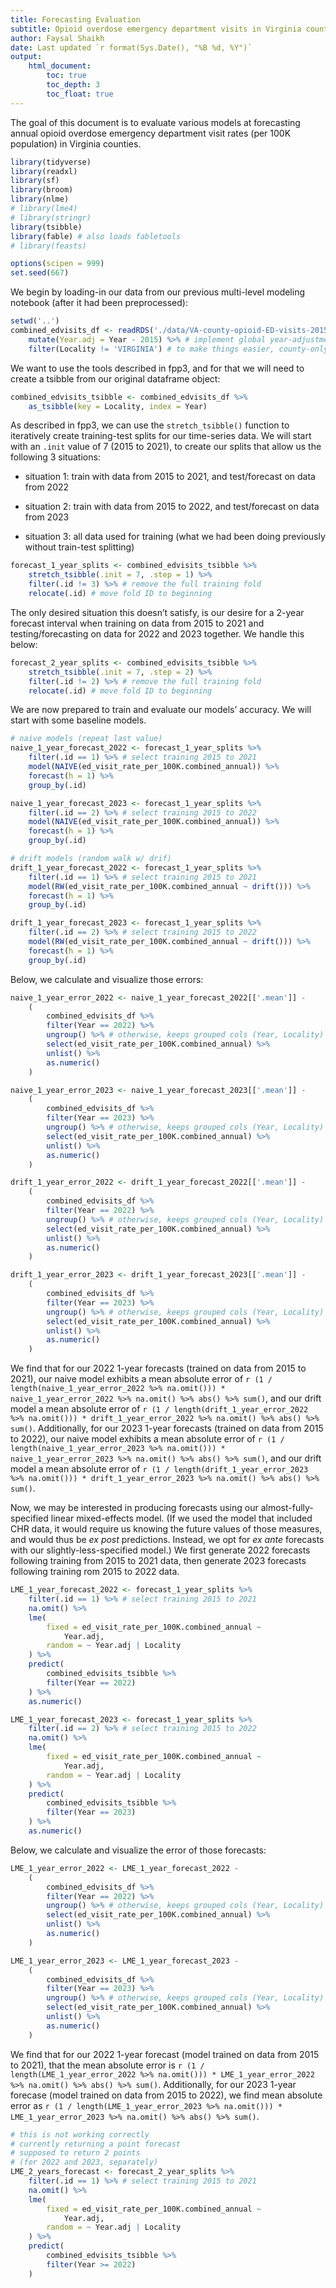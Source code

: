 ```yaml
---
title: Forecasting Evaluation
subtitle: Opioid overdose emergency department visits in Virginia counties.
author: Faysal Shaikh
date: Last updated `r format(Sys.Date(), "%B %d, %Y")`
output: 
    html_document:
        toc: true
        toc_depth: 3
        toc_float: true
---
```


The goal of this document is to evaluate various models at forecasting annual opioid overdose emergency department visit rates (per 100K population) in Virginia counties.

```r
library(tidyverse)
library(readxl)
library(sf)
library(broom)
library(nlme)
# library(lme4)
# library(stringr)
library(tsibble)
library(fable) # also loads fabletools
# library(feasts)
```

```r
options(scipen = 999)
set.seed(667)
```

We begin by loading-in our data from our previous multi-level modeling notebook (after it had been preprocessed):
```r
setwd('..')
combined_edvisits_df <- readRDS('./data/VA-county-opioid-ED-visits-2015-to-2023.RDS') %>%
    mutate(Year.adj = Year - 2015) %>% # implement global year-adjustment here
    filter(Locality != 'VIRGINIA') # to make things easier, county-only
```

We want to use the tools described in fpp3, and for that we will need to create a tsibble from our original dataframe object:
```r
combined_edvisits_tsibble <- combined_edvisits_df %>%
    as_tsibble(key = Locality, index = Year)
```

As described in fpp3, we can use the `stretch_tsibble()` function to iteratively create training-test splits for our time-series data. We will start with an `.init` value of 7 (2015 to 2021), to create our splits that allow us the following 3 situations:

 - situation 1: train with data from 2015 to 2021, and test/forecast on data from 2022

 - situation 2: train with data from 2015 to 2022, and test/forecast on data from 2023

 - situation 3: all data used for training (what we had been doing previously without train-test splitting)

```r
forecast_1_year_splits <- combined_edvisits_tsibble %>%
    stretch_tsibble(.init = 7, .step = 1) %>%
    filter(.id != 3) %>% # remove the full training fold
    relocate(.id) # move fold ID to beginning
```

The only desired situation this doesn't satisfy, is our desire for a 2-year forecast interval when training on data from 2015 to 2021 and testing/forecasting on data for 2022 and 2023 together. We handle this below:

```r
forecast_2_year_splits <- combined_edvisits_tsibble %>%
    stretch_tsibble(.init = 7, .step = 2) %>%
    filter(.id != 2) %>% # remove the full training fold
    relocate(.id) # move fold ID to beginning
```

We are now prepared to train and evaluate our models' accuracy. We will start with some baseline models.

```r
# naive models (repeat last value)
naive_1_year_forecast_2022 <- forecast_1_year_splits %>%
    filter(.id == 1) %>% # select training 2015 to 2021
    model(NAIVE(ed_visit_rate_per_100K.combined_annual)) %>%
    forecast(h = 1) %>%
    group_by(.id)

naive_1_year_forecast_2023 <- forecast_1_year_splits %>%
    filter(.id == 2) %>% # select training 2015 to 2022
    model(NAIVE(ed_visit_rate_per_100K.combined_annual)) %>%
    forecast(h = 1) %>%
    group_by(.id)

# drift models (random walk w/ drif)
drift_1_year_forecast_2022 <- forecast_1_year_splits %>%
    filter(.id == 1) %>% # select training 2015 to 2021
    model(RW(ed_visit_rate_per_100K.combined_annual ~ drift())) %>%
    forecast(h = 1) %>%
    group_by(.id)

drift_1_year_forecast_2023 <- forecast_1_year_splits %>%
    filter(.id == 2) %>% # select training 2015 to 2022
    model(RW(ed_visit_rate_per_100K.combined_annual ~ drift())) %>%
    forecast(h = 1) %>%
    group_by(.id)
```

Below, we calculate and visualize those errors:

```r
naive_1_year_error_2022 <- naive_1_year_forecast_2022[['.mean']] -
    (
        combined_edvisits_df %>%
        filter(Year == 2022) %>%
        ungroup() %>% # otherwise, keeps grouped cols (Year, Locality)
        select(ed_visit_rate_per_100K.combined_annual) %>%
        unlist() %>%
        as.numeric()
    )

naive_1_year_error_2023 <- naive_1_year_forecast_2023[['.mean']] -
    (
        combined_edvisits_df %>%
        filter(Year == 2023) %>%
        ungroup() %>% # otherwise, keeps grouped cols (Year, Locality)
        select(ed_visit_rate_per_100K.combined_annual) %>%
        unlist() %>%
        as.numeric()
    )

drift_1_year_error_2022 <- drift_1_year_forecast_2022[['.mean']] -
    (
        combined_edvisits_df %>%
        filter(Year == 2022) %>%
        ungroup() %>% # otherwise, keeps grouped cols (Year, Locality)
        select(ed_visit_rate_per_100K.combined_annual) %>%
        unlist() %>%
        as.numeric()
    )

drift_1_year_error_2023 <- drift_1_year_forecast_2023[['.mean']] -
    (
        combined_edvisits_df %>%
        filter(Year == 2023) %>%
        ungroup() %>% # otherwise, keeps grouped cols (Year, Locality)
        select(ed_visit_rate_per_100K.combined_annual) %>%
        unlist() %>%
        as.numeric()
    )
```

We find that for our 2022 1-year forecasts (trained on data from 2015 to 2021), our naive model exhibits a mean absolute error of `r (1 / length(naive_1_year_error_2022 %>% na.omit())) * naive_1_year_error_2022 %>% na.omit() %>% abs() %>% sum()`, and our drift model a mean absolute error of `r (1 / length(drift_1_year_error_2022 %>% na.omit())) * drift_1_year_error_2022 %>% na.omit() %>% abs() %>% sum()`. Additionally, for our 2023 1-year forecasts (trained on data from 2015 to 2022), our naive model exhibits a mean absolute error of `r (1 / length(naive_1_year_error_2023 %>% na.omit())) * naive_1_year_error_2023 %>% na.omit() %>% abs() %>% sum()`, and our drift model a mean absolute error of `r (1 / length(drift_1_year_error_2023 %>% na.omit())) * drift_1_year_error_2023 %>% na.omit() %>% abs() %>% sum()`.

Now, we may be interested in producing forecasts using our almost-fully-specified linear mixed-effects model. (If we used the model that included CHR data, it would require us knowing the future values of those measures, and would thus be *ex post* predictions. Instead, we opt for *ex ante* forecasts with our slightly-less-specified model.) We first generate 2022 forecasts following training from 2015 to 2021 data, then generate 2023 forecasts following training rom 2015 to 2022 data.

```r
LME_1_year_forecast_2022 <- forecast_1_year_splits %>%
    filter(.id == 1) %>% # select training 2015 to 2021
    na.omit() %>%
    lme(
        fixed = ed_visit_rate_per_100K.combined_annual ~
            Year.adj,
        random = ~ Year.adj | Locality
    ) %>%
    predict(
        combined_edvisits_tsibble %>%
        filter(Year == 2022)
    ) %>%
    as.numeric()

LME_1_year_forecast_2023 <- forecast_1_year_splits %>%
    filter(.id == 2) %>% # select training 2015 to 2022
    na.omit() %>%
    lme(
        fixed = ed_visit_rate_per_100K.combined_annual ~
            Year.adj,
        random = ~ Year.adj | Locality
    ) %>%
    predict(
        combined_edvisits_tsibble %>%
        filter(Year == 2023)
    ) %>%
    as.numeric()
```

Below, we calculate and visualize the error of those forecasts:

```r
LME_1_year_error_2022 <- LME_1_year_forecast_2022 - 
    (
        combined_edvisits_df %>%
        filter(Year == 2022) %>%
        ungroup() %>% # otherwise, keeps grouped cols (Year, Locality)
        select(ed_visit_rate_per_100K.combined_annual) %>%
        unlist() %>%
        as.numeric()
    )

LME_1_year_error_2023 <- LME_1_year_forecast_2023 - 
    (
        combined_edvisits_df %>%
        filter(Year == 2023) %>%
        ungroup() %>% # otherwise, keeps grouped cols (Year, Locality)
        select(ed_visit_rate_per_100K.combined_annual) %>%
        unlist() %>%
        as.numeric()
    )
```

We find that for our 2022 1-year forecast (model trained on data from 2015 to 2021), that the mean absolute error is `r (1 / length(LME_1_year_error_2022 %>% na.omit())) * LME_1_year_error_2022 %>% na.omit() %>% abs() %>% sum()`. Additionally, for our 2023 1-year forecase (model trained on data from 2015 to 2022), we find mean absolute error as `r (1 / length(LME_1_year_error_2023 %>% na.omit())) * LME_1_year_error_2023 %>% na.omit() %>% abs() %>% sum()`.


```r
# this is not working correctly
# currently returning a point forecast
# supposed to return 2 points
# (for 2022 and 2023, separately)
LME_2_years_forecast <- forecast_2_year_splits %>%
    filter(.id == 1) %>% # select training 2015 to 2021
    na.omit() %>%
    lme(
        fixed = ed_visit_rate_per_100K.combined_annual ~
            Year.adj,
        random = ~ Year.adj | Locality
    ) %>%
    predict(
        combined_edvisits_tsibble %>%
        filter(Year >= 2022)
    )
```